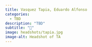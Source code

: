 ```yaml
---
title: Vasquez Tapia, Eduardo Alfonso
categories: 
  - TBD
description: "TBD"
subtitle: "🔗"
image: headshots/tapia.jpg
image-alt: Headshot of TA
---
```


